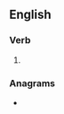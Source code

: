 {{also|tasering}}
==English==

===Verb===
{{head|en|verb form}}

# {{present participle of|Taser|lang=en|nocat=1}}

===Anagrams===
* {{anagrams|en|a=aeginrst|Tangiers|Tigranes|angriest|angrites|angstier|astringe|ganister|gantries|granites|inert gas|ingrates|rangiest|reasting|stearing|tearings}}